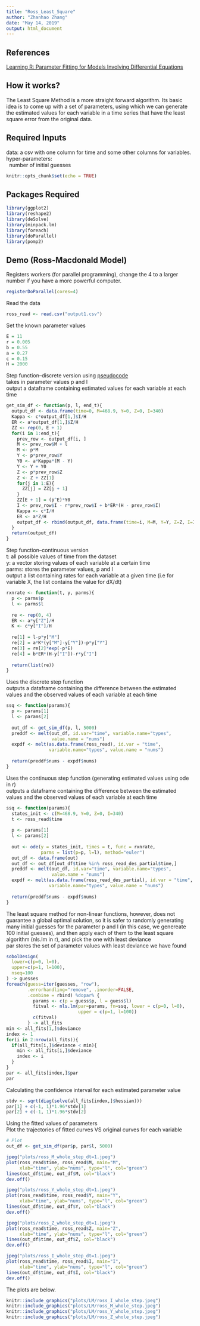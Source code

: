 ```yaml
---
title: "Ross_Least_Square"
author: "Zhanhao Zhang"
date: "May 14, 2019"
output: html_document
---
```


## References
[Learning R: Parameter Fitting for Models Involving Differential Equations](https://www.r-bloggers.com/learning-r-parameter-fitting-for-models-involving-differential-equations/)

## How it works?
The Least Square Method is a more straight forward algorithm. Its basic idea is to come up with a set of parameters, using which we can generate the estimated values for each variable in a time series that have the least square error from the original data.

## Required Inputs
data: a csv with one column for time and some other columns for variables.  
hyper-parameters:  
&nbsp;&nbsp;number of initial guesses

```r
knitr::opts_chunk$set(echo = TRUE)
```

## Packages Required
```r
library(ggplot2)
library(reshape2)
library(deSolve)
library(minpack.lm)
library(foreach)
library(doParallel)
library(pomp2)
```

## Demo (Ross-Macdonald Model)

Registers workers (for parallel programming), change the 4 to a larger number if you have a more powerful computer.
```r
registerDoParallel(cores=4)
```

Read the data
```r
ross_read <- read.csv("output1.csv")
```

Set the known parameter values
```r
E = 11
r = 0.005
b = 0.55
a = 0.27
c = 0.15
H = 2000
```

Step function--discrete version using [pseudocode](https://github.com/smitdave/MASH-Main/blob/master/MASH-dev/DanielCitron/RM-Macro/RM-macro.pdf)  <br>
takes in parameter values p and l  <br>
output a dataframe containing estimated values for each variable at each time
```r
get_sim_df <- function(p, l, end_t){
  output_df <- data.frame(time=0, M=468.9, Y=0, Z=0, I=340)
  Kappa <- c*output_df[1,]$I/H
  ER <- a*output_df[1,]$Z/H
  ZZ <- rep(0, E + 1)
  for(i in 1:end_t){
    prev_row <- output_df[i, ]
    M <- prev_row$M + l
    M <- p*M
    Y <- p*prev_row$Y
    Y0 <- a*Kappa*(M - Y)
    Y <- Y + Y0
    Z <- p*prev_row$Z
    Z <- Z + ZZ[1]
    for(j in 1:E){
      ZZ[j] = ZZ[j + 1]
    }
    ZZ[E + 1] = (p^E)*Y0
    I <- prev_row$I - r*prev_row$I + b*ER*(H - prev_row$I)
    Kappa <- c*I/H
    ER <- a*Z/H
    output_df <- rbind(output_df, data.frame(time=i, M=M, Y=Y, Z=Z, I=I))
  }
  return(output_df)
}
```

Step function--continuous version  <br>
t: all possible values of time from the dataset  <br>
y: a vector storing values of each variable at a certain time  <br>
parms: stores the parameter values, p and l  <br>
output a list containing rates for each variable at a given time (i.e for variable X, the list contains the value for dX/dt)
```r
rxnrate <- function(t, y, parms){
  p <- parms$p
  l <- parms$l
  
  re <- rep(0, 4)
  ER <- a*y["Z"]/H
  K <- c*y["I"]/H
  
  re[1] = l-p*y["M"]
  re[2] = a*K*(y["M"]-y["Y"])-p*y["Y"]
  re[3] = re[2]*exp(-p*E)
  re[4] = b*ER*(H-y["I"])-r*y["I"]
  
  return(list(re))
}
```

Uses the discrete step function  <br>
outputs a dataframe containing the difference between the estimated values and the observed values of each variable at each time
```r
ssq <- function(params){
  p <- params[1]
  l <- params[2]
  
  out_df <- get_sim_df(p, l, 5000)
  preddf <- melt(out_df, id.var="time", variable.name="types", 
                 value.name = "nums")
  expdf <- melt(as.data.frame(ross_read), id.var = "time",
                variable.name="types", value.name = "nums")
  
  return(preddf$nums - expdf$nums)
}
```

Uses the continuous step function (generating estimated values using ode in r)  <br>
outputs a dataframe containing the difference between the estimated values and the observed values of each variable at each time
```r
ssq <- function(params){
  states_init <- c(M=468.9, Y=0, Z=0, I=340)
  t <- ross_read$time
  
  p <- params[1]
  l <- params[2]
  
  out <- ode(y = states_init, times = t, func = rxnrate, 
             parms = list(p=p, l=l), method="euler")
  out_df <- data.frame(out)
  out_df <- out_df[out_df$time %in% ross_read_des_partial$time,]
  preddf <- melt(out_df, id.var="time", variable.name="types", 
                 value.name = "nums")
  expdf <- melt(as.data.frame(ross_read_des_partial), id.var = "time",
                variable.name="types", value.name = "nums")
  
  return(preddf$nums - expdf$nums)
}
```

The least square method for non-linear functions, however, does not guarantee a global optimal solution, so it is safer to randomly generating many initial guesses for the parameter p and l (in this case, we genereate 100 initial guesses), and then apply each of them to the least square algorithm (nls.lm in r), and pick the one with least deviance  
par stores the set of parameter values with least deviance we have found
```r
sobolDesign(
  lower=c(p=0, l=0),
  upper=c(p=1, l=100),
  nseq=100
) -> guesses
foreach(guess=iter(guesses, "row"), 
        .errorhandling="remove", .inorder=FALSE,
        .combine = rbind) %dopar% {
          params <- c(p = guess$p, l = guess$l)
          fitval <- nls.lm(par=params, fn=ssq, lower = c(p=0, l=0),
                           upper = c(p=1, l=100))
          c(fitval)
        } -> all_fits
min <- all_fits[1,]$deviance
index <- 1
for(i in 2:nrow(all_fits)){
  if(all_fits[i,]$deviance < min){
    min <- all_fits[i,]$deviance
    index <- i
  }
}
par <- all_fits[index,]$par
par
```

Calculating the confidence interval for each estimated parameter value
```r
stdv <- sqrt(diag(solve(all_fits[index,]$hessian)))
par[1] + c(-1, 1)*1.96*stdv[1]
par[2] + c(-1, 1)*1.96*stdv[2]
```

Using the fitted values of parameters  
Plot the trajectories of fitted curves VS original curves for each variable
```r
# Plot
out_df <- get_sim_df(par$p, par$l, 5000)

jpeg("plots/ross_M_whole_step_dt=1.jpeg")
plot(ross_read$time, ross_read$M, main="M",
     xlab="time", ylab="nums", type="l", col="green")
lines(out_df$time, out_df$M, col="black")
dev.off()

jpeg("plots/ross_Y_whole_step_dt=1.jpeg")
plot(ross_read$time, ross_read$Y, main="Y",
     xlab="time", ylab="nums", type="l", col="green")
lines(out_df$time, out_df$Y, col="black")
dev.off()

jpeg("plots/ross_Z_whole_step_dt=1.jpeg")
plot(ross_read$time, ross_read$Z, main="Z",
     xlab="time", ylab="nums", type="l", col="green")
lines(out_df$time, out_df$Z, col="black")
dev.off()

jpeg("plots/ross_I_whole_step_dt=1.jpeg")
plot(ross_read$time, ross_read$I, main="I",
     xlab="time", ylab="nums", type="l", col="green")
lines(out_df$time, out_df$I, col="black")
dev.off()
```

The plots are below.<br>
```r
knitr::include_graphics("plots/LM/ross_I_whole_step.jpeg")
knitr::include_graphics("plots/LM/ross_M_whole_step.jpeg")
knitr::include_graphics("plots/LM/ross_Y_whole_step.jpeg")
knitr::include_graphics("plots/LM/ross_Z_whole_step.jpeg")
```